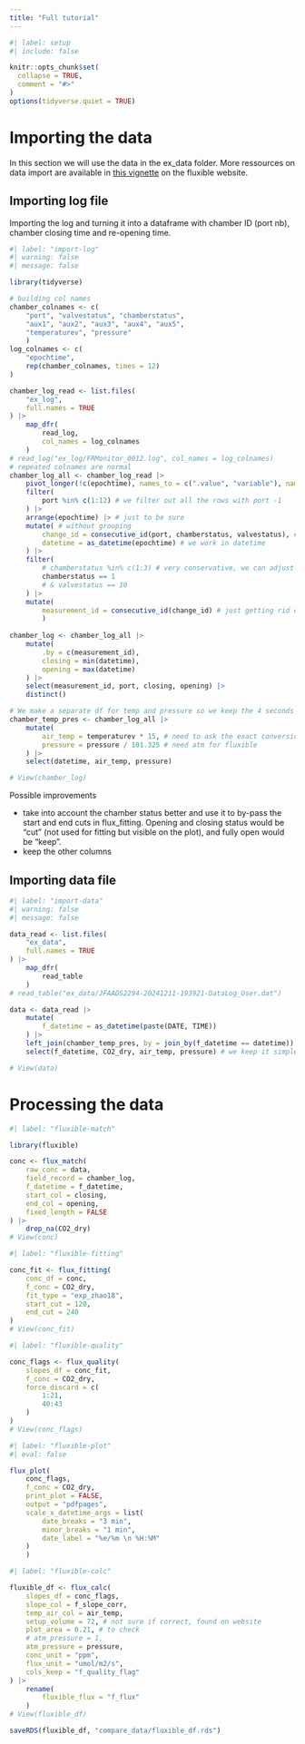 ```yaml
---
title: "Full tutorial"
---
```


```r
#| label: setup
#| include: false

knitr::opts_chunk$set(
  collapse = TRUE,
  comment = "#>"
)
options(tidyverse.quiet = TRUE)
```

# Importing the data

In this section we will use the data in the ex_data folder.
More ressources on data import are available in [this vignette](https://plant-functional-trait-course.github.io/fluxible/articles/data-prep.html) on the fluxible website.


## Importing log file

Importing the log and turning it into a dataframe with chamber ID (port nb), chamber closing time and re-opening time.
```r
#| label: "import-log"
#| warning: false
#| message: false

library(tidyverse)

# building col names
chamber_colnames <- c(
    "port", "valvestatus", "chamberstatus",
    "aux1", "aux2", "aux3", "aux4", "aux5",
    "temperaturev", "pressure"
    )
log_colnames <- c(
    "epochtime",
    rep(chamber_colnames, times = 12)
)

chamber_log_read <- list.files(
    "ex_log",
    full.names = TRUE
) |>
    map_dfr(
        read_log,
        col_names = log_colnames
    )
# read_log("ex_log/FRMonitor_0012.log", col_names = log_colnames)
# repeated colnames are normal
chamber_log_all <- chamber_log_read |>
    pivot_longer(!c(epochtime), names_to = c(".value", "variable"), names_sep = "_") |>
    filter(
        port %in% c(1:12) # we filter out all the rows with port -1
    ) |>
    arrange(epochtime) |> # just to be sure
    mutate( # without grouping
        change_id = consecutive_id(port, chamberstatus, valvestatus), #detecting all changes in status
        datetime = as_datetime(epochtime) # we work in datetime
    ) |>
    filter(
        # chamberstatus %in% c(1:3) # very conservative, we can adjust the focus window later in flux_fitting
        chamberstatus == 1
        # & valvestatus == 10
    ) |>
    mutate(
        measurement_id = consecutive_id(change_id) # just getting rid of the missing id after filter
        )
    
chamber_log <- chamber_log_all |>
    mutate(
        .by = c(measurement_id),
        closing = min(datetime),
        opening = max(datetime)
    ) |>
    select(measurement_id, port, closing, opening) |>
    distinct()

# We make a separate df for temp and pressure so we keep the 4 seconds reads
chamber_temp_pres <- chamber_log_all |>
    mutate(
        air_temp = temperaturev * 15, # need to ask the exact conversion factor, for now this one makes sense
        pressure = pressure / 101.325 # need atm for fluxible
    ) |>
    select(datetime, air_temp, pressure)

# View(chamber_log)
```

Possible improvements

- take into account the chamber status better and  use it to by-pass the start and end cuts in flux_fitting. Opening and closing status would be "cut" (not used for fitting but visible on the plot), and fully open would be "keep".
- keep the other columns

## Importing data file

```r
#| label: "import-data"
#| warning: false
#| message: false

data_read <- list.files(
    "ex_data",
    full.names = TRUE
) |>
    map_dfr(
        read_table
    )
# read_table("ex_data/JFAADS2294-20241211-193921-DataLog_User.dat")

data <- data_read |>
    mutate(
        f_datetime = as_datetime(paste(DATE, TIME))
    ) |>
    left_join(chamber_temp_pres, by = join_by(f_datetime == datetime)) |> # adding air temp and pressure here
    select(f_datetime, CO2_dry, air_temp, pressure) # we keep it simple for now and work only on CO2

# View(data)
```



# Processing the data

```r
#| label: "fluxible-match"

library(fluxible)

conc <- flux_match(
    raw_conc = data,
    field_record = chamber_log,
    f_datetime = f_datetime,
    start_col = closing,
    end_col = opening,
    fixed_length = FALSE
) |>
    drop_na(CO2_dry)
# View(conc)
```

```r
#| label: "fluxible-fitting"

conc_fit <- flux_fitting(
    conc_df = conc,
    f_conc = CO2_dry,
    fit_type = "exp_zhao18",
    start_cut = 120,
    end_cut = 240
)
# View(conc_fit)
```

```r
#| label: "fluxible-quality"

conc_flags <- flux_quality(
    slopes_df = conc_fit,
    f_conc = CO2_dry,
    force_discard = c(
        1:21,
        40:43
    )
)
# View(conc_flags)
```

```r
#| label: "fluxible-plot"
#| eval: false

flux_plot(
    conc_flags,
    f_conc = CO2_dry,
    print_plot = FALSE,
    output = "pdfpages",
    scale_x_datetime_args = list(
        date_breaks = "3 min",
        minor_breaks = "1 min",
        date_label = "%e/%m \n %H:%M"
    )
    )

```

```r
#| label: "fluxible-calc"

fluxible_df <- flux_calc(
    slopes_df = conc_flags,
    slope_col = f_slope_corr,
    temp_air_col = air_temp,
    setup_volume = 72, # not sure if correct, found on website
    plot_area = 0.21, # to check
    # atm_pressure = 1,
    atm_pressure = pressure,
    conc_unit = "ppm",
    flux_unit = "umol/m2/s",
    cols_keep = "f_quality_flag"
) |>
    rename(
        fluxible_flux = "f_flux"
    )
# View(fluxible_df)

saveRDS(fluxible_df, "compare_data/fluxible_df.rds")
```
